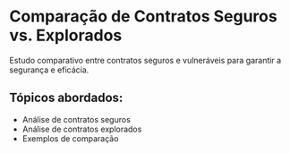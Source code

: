 # Comparação de Contratos Seguros vs. Explorados

Estudo comparativo entre contratos seguros e vulneráveis para garantir a segurança e eficácia.

## Tópicos abordados:

- Análise de contratos seguros
- Análise de contratos explorados
- Exemplos de comparação
